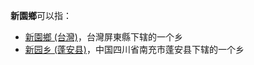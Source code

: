 '''新園鄉'''可以指：
* [[新園鄉_(台灣)|新園鄉 (台灣)]]，台灣屏東縣下辖的一个乡
* [[新园乡_(蓬安县)|新园乡 (蓬安县)]]，中国四川省南充市蓬安县下辖的一个乡
{{disambig|X新園鄉|Cat=三字中国乡名消歧義}}